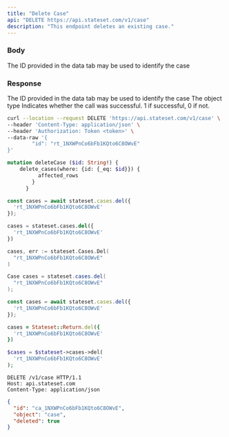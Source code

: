 ```yaml
---
title: "Delete Case"
api: "DELETE https://api.stateset.com/v1/case"
description: "This endpoint deletes an existing case."
---
```


### Body

<ParamField body="case_id" type="string">
  The ID provided in the data tab may be used to identify the case
</ParamField>

### Response

<ResponseField name="id" type="string">
  The ID provided in the data tab may be used to identify the case
</ResponseField>

<ResponseField name="object" type="string">
  The object type
</ResponseField>

<ResponseField name="success" type="number">
  Indicates whether the call was successful. 1 if successful, 0 if not.
</ResponseField>

<RequestExample>

```bash cURL
curl --location --request DELETE 'https://api.stateset.com/v1/case' \
--header 'Content-Type: application/json' \
--header 'Authorization: Token <token>' \
--data-raw '{
		"id": "rt_1NXWPnCo6bFb1KQto6C8OWvE"
}'
```

```graphQL GraphQL
mutation deleteCase ($id: String!) {
    delete_cases(where: {id: {_eq: $id}}) {
          affected_rows
        }
      }
```

```js Node.js
const cases = await stateset.cases.del({
  'rt_1NXWPnCo6bFb1KQto6C8OWvE'
});
```

```py Python
cases = stateset.cases.del({
  'rt_1NXWPnCo6bFb1KQto6C8OWvE'
})
```

```go Go
cases, err := stateset.Cases.Del(
  "rt_1NXWPnCo6bFb1KQto6C8OWvE"
)
```

```java Java
Case cases = stateset.cases.del(
  "rt_1NXWPnCo6bFb1KQto6C8OWvE"
);
```

```js Javascript
const cases = await stateset.cases.del({
  'rt_1NXWPnCo6bFb1KQto6C8OWvE'
});
```

```ruby Ruby
cases = Stateset::Return.del({
  'rt_1NXWPnCo6bFb1KQto6C8OWvE'
})
```

```php PHP
$cases = $stateset->cases->del(
  'rt_1NXWPnCo6bFb1KQto6C8OWvE'
);
```

```http HTTP
DELETE /v1/case HTTP/1.1
Host: api.stateset.com 
Content-Type: application/json
```

</RequestExample>

<ResponseExample>

```json Response
{
  "id": "ca_1NXWPnCo6bFb1KQto6C8OWvE",
  "object": "case",
  "deleted": true
}

```

</ResponseExample>
